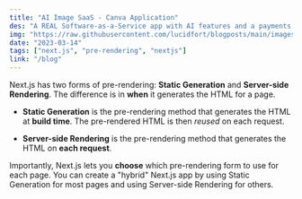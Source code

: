 ```yaml
---
title: "AI Image SaaS - Canva Application"
des: "A REAL Software-as-a-Service app with AI features and a payments and credits system using the latest tech stack."
img: "https://raw.githubusercontent.com/lucidfort/blogposts/main/images/profile-photo.jpg"
date: "2023-03-14"
tags: ["next.js", "pre-rendering", "nextjs"]
link: "/blog"
---
```


Next.js has two forms of pre-rendering: **Static Generation** and **Server-side Rendering**. The difference is in **when** it generates the HTML for a page.

- **Static Generation** is the pre-rendering method that generates the HTML at **build time**. The pre-rendered HTML is then _reused_ on each request.

- **Server-side Rendering** is the pre-rendering method that generates the HTML on **each request**.

Importantly, Next.js lets you **choose** which pre-rendering form to use for each page. You can create a "hybrid" Next.js app by using Static Generation for most pages and using Server-side Rendering for others.
